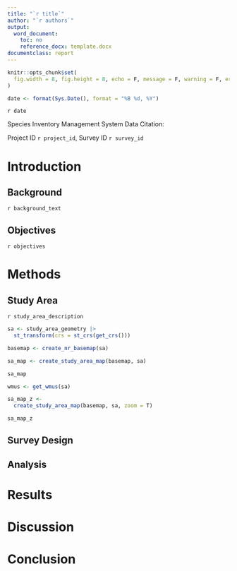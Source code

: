 ```yaml
---
title: "`r title`"
author: "`r authors`"
output: 
  word_document:
    toc: no
    reference_docx: template.docx
documentclass: report
--- 
```


```r
knitr::opts_chunk$set(
  fig.width = 8, fig.height = 8, echo = F, message = F, warning = F, error = F
)
```

```r
date <- format(Sys.Date(), format = "%B %d, %Y")
```


:::{custom-style="Title Date"}
`r date`
:::

:::{custom-style="Data Citation"}
Species Inventory Management System Data Citation:
:::

:::{custom-style="Title Line"}
Project ID `r project_id`, Survey ID `r survey_id`
:::

\newpage

```{=latex}
\setcounter{tocdepth}{4}
\tableofcontents
```

\newpage

# Introduction

## Background

`r background_text`

## Objectives

`r objectives`

# Methods

## Study Area

`r study_area_description`

```r
sa <- study_area_geometry |>
  st_transform(crs = st_crs(get_crs()))

basemap <- create_nr_basemap(sa)

sa_map <- create_study_area_map(basemap, sa)

sa_map
```

```r
wmus <- get_wmus(sa)

sa_map_z <-
  create_study_area_map(basemap, sa, zoom = T)

sa_map_z
```

## Survey Design

## Analysis

# Results

# Discussion

# Conclusion
